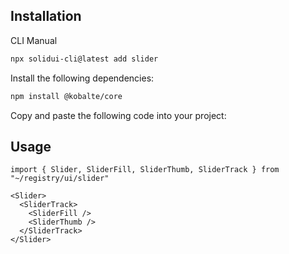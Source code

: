 <MDXHeader
  title="Slider"
  description="An input where the user selects a value from within a given range."
  docs="https://kobalte.dev/docs/core/components/slider"
/>

<ComponentPreview name="slider-demo" />

## Installation

<Tabs defaultValue="cli">

<TabsList>
  <TabsTrigger value="cli">CLI</TabsTrigger>
  <TabsTrigger value="manual">Manual</TabsTrigger>
</TabsList>

<TabsContent value="cli">

```bash
npx solidui-cli@latest add slider
```

</TabsContent>

<TabsContent value="manual">

<Steps>

<Step>Install the following dependencies: </Step>

```bash
npm install @kobalte/core
```

<Step>Copy and paste the following code into your project: </Step>

<ComponentSource name="slider" />

</Steps>

</TabsContent>

</Tabs>

## Usage

```tsx
import { Slider, SliderFill, SliderThumb, SliderTrack } from "~/registry/ui/slider"
```

```tsx
<Slider>
  <SliderTrack>
    <SliderFill />
    <SliderThumb />
  </SliderTrack>
</Slider>
```
